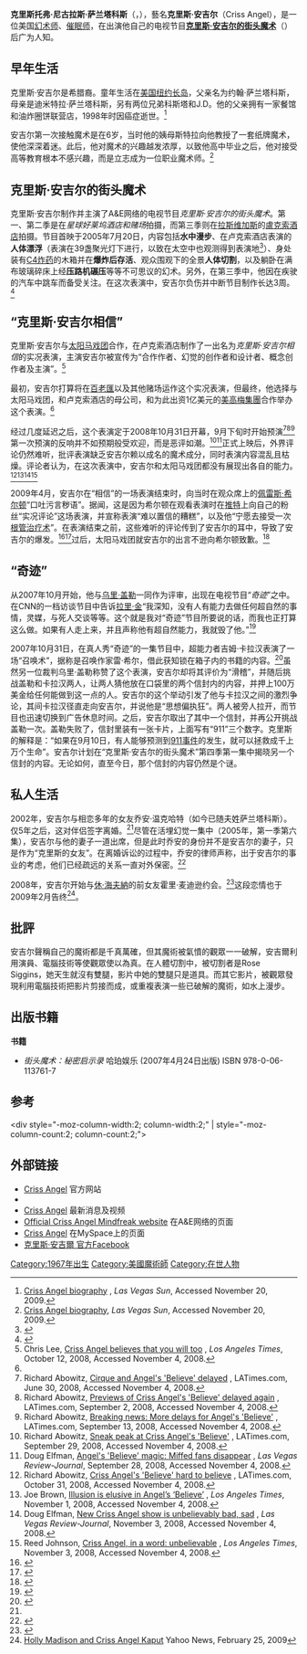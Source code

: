 {{noteTA
|T=zh-hans:克里斯·安吉尔;zh-hk:基斯·安祖;zh-tw:克里斯·安琪兒;
|1=zh-hans:克里斯;zh-hk:基斯;zh-tw:克里斯;
|2=zh-hans:安吉尔;zh-hk:安祖;zh-tw:安琪兒;
|3=zh-hans:尼古拉斯;zh-hk:尼古拉斯;zh-tw:尼可拉斯;
|4=zh-hans:萨兰塔科斯;zh-hk:薩蘭達高斯;zh-tw:薩蘭塔科斯;
|5=zh-hans:科斯塔;zh-hk:哥斯達;zh-tw:科斯塔;
|6=zh-hans:太阳马戏团;zh-hant:太陽馬戲團;zh-hk:太陽劇團;zh-tw:太陽劇團;zh-mo:太陽劇團;
|7=zh-hans:拉里·金;zh-hk:拉利·金;zh-tw:賴瑞·金;
|8=zh-hans:霍里·麦迪逊;zh-hk:侯利·麥迪遜;zh-tw:霍里·麥迪遜;
}}

{{Infobox Person  
| name        = 克里斯·安吉尔 
| image       =
| birth_name = 克里斯托弗·尼古拉斯·萨兰塔科斯
| birth_date  ={{birth date and age|1967|12|19}} 
| birth_place = [[美国|美国]][[长岛_(纽约)|纽约长岛]]
| occupation  = [[魔术师|幻术师]], [[音乐家|音乐家]], [[催眠|催眠师]], [[特技演员|特技演员]], [[演员|演员]], [[脱逃术|脱逃术师]]
| years_active = 1997–present 
| website     =  [http://www.crissangel.com/ crissangel.com]
}}
'''克里斯托弗·尼古拉斯·萨兰塔科斯'''（{{lang-en|Christopher Nicholas Sarantakos}}，{{bd|1967年|12月19日|||catIdx=Sarantakos,Christopher N.}}），藝名'''克里斯·安吉尔'''（Criss Angel），是一位美国[[魔术师|幻术师]]、[[催眠|催眠师]]，在出演他自己的电视节目'''[[克里斯·安吉尔的街头魔术|克里斯·安吉尔的街头魔术]]'''（{{lang-en|Criss Angel Mindfreak}}）后广为人知。

== 早年生活 ==
克里斯·安吉尔是希腊裔。童年生活在[[美国|美国]][[长岛_(纽约)|纽约长岛]]，父亲名为约翰·萨兰塔科斯，母亲是迪米特拉·萨兰塔科斯，另有两位兄弟科斯塔和J.D。他的父亲拥有一家餐馆和油炸圈饼联营店，1998年时因癌症逝世。<ref
name=LVSbio>[http://www.lasvegassun.com/criss-angel/bio/ Criss Angel biography] {{Wayback|url=http://www.lasvegassun.com/criss-angel/bio/ |date=20091120172405 }}, ''Las Vegas Sun'', Accessed November 20, 2009.</ref>

安吉尔第一次接触魔术是在6岁，当时他的姨母斯特拉向他教授了一套纸牌魔术，使他深深着迷。此后，他对魔术的兴趣越发浓厚，以致他高中毕业之后，他对接受高等教育根本不感兴趣，而是立志成为一位职业魔术师。<ref name=LVSbio>[http://www.lasvegassun.com/criss-angel/bio/ Criss Angel biography], ''Las Vegas Sun'', Accessed November 20, 2009.</ref>

== 克里斯·安吉尔的街头魔术 ==
克里斯·安吉尔制作并主演了A&E网络的电视节目''克里斯·安吉尔的街头魔术''。第一、第二季是在''星球好莱坞酒店和赌场''拍摄，而第三季则在[[拉斯维加斯|拉斯维加斯]]的[[盧克索酒店|盧克索酒店]]拍摄。节目首映于2005年7月20日，内容包括'''水中漫步'''、在卢克索酒店表演的'''人体漂浮'''（表演在39盏聚光灯下进行，以致在太空中也观测得到表演地<ref>{{Cite web |url=http://www.luxor.com/attractions/attractions_property_highlights.aspx |title=Property Highlights - Stairway To The Stars |accessdate=9 January 2009 |author=MGM Mirage |year=2009 |publisher=MGM Mirage |archive-date=2009-01-24 |archive-url=https://web.archive.org/web/20090124004922/http://luxor.com/attractions/attractions_property_highlights.aspx |dead-url=no }}</ref>）、身处装有[[C4炸药|C4炸药]]的木箱并在'''爆炸后存活'''、观众围观下的全景'''人体切割'''，以及躺卧在满布玻璃碎床上经'''压路机碾压'''等等不可思议的幻术。另外，在第三季中，他因在疾驶的汽车中跳车而备受关注。在这次表演中，安吉尔负伤并中断节目制作长达3周。<ref>{{cite news | url=http://www.nytimes.com/2005/07/20/arts/television/20gate.html | title=That Gaze! That Hair! Those Trippy Tricks! | publisher=[[The_New_York_Times|The New York Times]] | date=July 20, 2005 | first=Anita | last=Gates | accessdate=2007-07-07 | archive-date=2013-06-16 | archive-url=https://web.archive.org/web/20130616204653/http://www.nytimes.com/2005/07/20/arts/television/20gate.html | dead-url=no }}</ref>

== “克里斯·安吉尔相信” ==
克里斯·安吉尔与[[太陽劇團|太阳马戏团]]合作，在卢克索酒店制作了一出名为''克里斯·安吉尔相信''的实况表演，主演安吉尔被宣传为“合作作者、幻觉的创作者和设计者、概念创作者及主演”。<ref name=LAT101208>Chris Lee, [http://www.latimes.com/entertainment/news/celebrity/la-ca-angel12-2008oct12%2C0%2C768184.story Criss Angel believes that you will too] {{Wayback|url=http://www.latimes.com/entertainment/news/celebrity/la-ca-angel12-2008oct12%2C0%2C768184.story |date=20081014054625 }}, ''Los Angeles Times'', October 12, 2008, Accessed November 4, 2008.</ref>

最初，安吉尔打算将在[[百老匯劇院|百老匯]]以及其他赌场运作这个实况表演，但最终，他选择与太阳马戏团，和卢克索酒店的母公司，和为此出资1亿美元的[[美高梅集團|美高梅集團]]合作举办这个表演。<ref name="LAT101208"/>

经过几度延迟之后，这个表演定于2008年10月31日开幕，9月下旬时开始预演<ref name=LATB063008>Richard Abowitz, [http://vegasblog.latimes.com/vegas/2008/06/cirque-and-ange.html Cirque and Angel's 'Believe' delayed] {{Wayback|url=http://vegasblog.latimes.com/vegas/2008/06/cirque-and-ange.html |date=20080704025300 }}, LATimes.com, June 30, 2008, Accessed November 4, 2008.</ref><ref name=LATB090208>Richard Abowitz, [http://vegasblog.latimes.com/vegas/2008/09/previews-of-ang.html Previews of Criss Angel's 'Believe' delayed again] {{Wayback|url=http://vegasblog.latimes.com/vegas/2008/09/previews-of-ang.html |date=20081021162336 }}, LATimes.com, September 2, 2008, Accessed November 4, 2008.</ref><ref name=LATB091308>Richard Abowitz, [http://vegasblog.latimes.com/vegas/2008/09/breaking-news-m.html Breaking news: More delays for Angel's 'Believe'] {{Wayback|url=http://vegasblog.latimes.com/vegas/2008/09/breaking-news-m.html |date=20081023220944 }}, LATimes.com, September 13, 2008, Accessed November 4, 2008.</ref> 第一次预演的反响并不如预期般受欢迎，而是恶评如潮。<ref name=LATB092908>Richard Abowitz, [http://vegasblog.latimes.com/vegas/2008/09/sneak-peak-at-a.html Sneak peak at Criss Angel's 'Believe'] {{Wayback|url=http://vegasblog.latimes.com/vegas/2008/09/sneak-peak-at-a.html |date=20081106002731 }}, LATimes.com, September 29, 2008, Accessed November 4, 2008.</ref><ref name=LVRJ092908>Doug Elfman, [http://www.lvrj.com/news/29875759.html Angel's 'Believe' magic: Miffed fans disappear] {{Wayback|url=http://www.lvrj.com/news/29875759.html |date=20130116032708 }}, ''Las Vegas Review-Journal'', September 28, 2008, Accessed November 4, 2008.</ref>正式上映后，外界评论仍然难听，批评表演缺乏安吉尔赖以成名的魔术成分，同时表演内容混乱且枯燥。评论者认为，在这次表演中，安吉尔和太阳马戏团都没有展现出各自的能力。<ref name=LATB103108>Richard Abowitz, [http://vegasblog.latimes.com/vegas/2008/10/criss-angels-be.html Criss Angel's 'Believe' hard to believe] {{Wayback|url=http://vegasblog.latimes.com/vegas/2008/10/criss-angels-be.html |date=20081103081729 }}, LATimes.com, October 31, 2008, Accessed November 4, 2008.</ref><ref name=LAT110108>Joe Brown, [http://www.lasvegassun.com/news/2008/nov/01/illusion-elusive-angels-believe/ Illusion is elusive in Angel’s ‘Believe’] {{Wayback|url=http://www.lasvegassun.com/news/2008/nov/01/illusion-elusive-angels-believe/ |date=20180909150824 }}, ''Los Angeles Times'', November 1, 2008, Accessed November 4, 2008.</ref><ref name=LVRJ110308>Doug Elfman, [http://www.lvrj.com/news/33740174.html New Criss Angel show is unbelievably bad, sad] {{Wayback|url=http://www.lvrj.com/news/33740174.html |date=20121025115518 }}, ''Las Vegas Review-Journal'', November 3, 2008, Accessed November 4, 2008.</ref><ref name=LAT110308>Reed Johnson, [http://www.latimes.com/entertainment/news/celebrity/la-et-criss3-2008nov03,0,6640068.story Criss Angel, in a word: unbelievable] {{Wayback|url=http://www.latimes.com/entertainment/news/celebrity/la-et-criss3-2008nov03,0,6640068.story |date=20110628211159 }}, ''Los Angeles Times'', November 3, 2008, Accessed November 4, 2008.</ref>

2009年4月，安吉尔在“相信”的一场表演结束时，向当时在观众席上的[[佩雷斯·希尔顿|佩雷斯·希尔顿]]“口吐污言秽语”。据闻，这是因为希尔顿在观看表演时在[[Twitter|推特]]上向自己的粉丝“实况评论”这场表演，并宣称表演“难以置信的糟糕”，以及他“宁愿去接受一次[[杜牙根|根管治疗术]]”。在表演结束之前，这些难听的评论传到了安吉尔的耳中，导致了安吉尔的爆发。<ref>{{Cite web |url=http://www.lvrj.com/news/43243067.html |title=存档副本 |accessdate=2010-08-12 |archive-date=2010-02-09 |archive-url=https://web.archive.org/web/20100209011543/http://www.lvrj.com/news/43243067.html |dead-url=yes }}</ref><ref>{{cite web |url=http://vegasblog.latimes.com/vegas/2009/04/perez-hiltons-excellent-vegas-adventure.html |title=存档副本 |accessdate=2010-09-26 |deadurl=yes |archiveurl=https://web.archive.org/web/20090423045829/http://vegasblog.latimes.com/vegas/2009/04/perez-hiltons-excellent-vegas-adventure.html |archivedate=2009-04-23 }}</ref>过后，太阳马戏团就安吉尔的出言不逊向希尔顿致歉。<ref>{{cite web |url=http://vegasblog.latimes.com/vegas/2009/04/perez-hiton-gets-apology-from-cirque-angel-remains-silent.html |title=存档副本 |accessdate=2010-09-26 |deadurl=yes |archiveurl=https://web.archive.org/web/20090423053142/http://vegasblog.latimes.com/vegas/2009/04/perez-hiton-gets-apology-from-cirque-angel-remains-silent.html |archivedate=2009-04-23 }}</ref>

== “奇迹” ==

从2007年10月开始，他与[[乌里·盖勒|乌里·盖勒]]一同作为评审，出现在电视节目“''奇迹''”之中。在CNN的一档访谈节目中告诉[[拉里·金|拉里·金]]“我深知，没有人有能力去做任何超自然的事情，灵媒，与死人交谈等等。这个就是我对“奇迹”节目所要说的话，而我也正打算这么做。如果有人走上来，并且声称他有超自然能力，我就毁了他。”<ref>{{cite news | url=http://www.magicopen.com/criss-angel-secrets/mindfreak-star-criss-angel-destroys-self-proclaimed-psychics-reputation-on-tv/ | title=Larry King Live: Mindfreak Criss Angel | publisher=[[CNN|CNN]] | date=October 30, 2007 | first= | last= | accessdate=2007-07-07 | deadurl=yes | archiveurl=https://web.archive.org/web/20100306065809/http://www.magicopen.com/criss-angel-secrets/mindfreak-star-criss-angel-destroys-self-proclaimed-psychics-reputation-on-tv/ | archivedate=2010-03-06 }}</ref>

2007年10月31日，在真人秀“奇迹”的一集节目中，超能力者吉姆·卡拉汉表演了一场“召唤术”，据称是召唤作家雷·希尔，借此获知锁在箱子内的书籍的内容。<ref>{{cite news | url=http://www.msnbc.msn.com/id/21576519/ | title=Angel sparks altercation on ‘Phenomenon’ | publisher=[[MSNBC|MSNBC]] | date=2007-11-01 | first= | last= | accessdate=2007-11-07 | archive-date=2009-02-07 | archive-url=https://web.archive.org/web/20090207234116/http://www.msnbc.msn.com/id/21576519/ | dead-url=no }}</ref>虽然另一位裁判乌里·盖勒称赞了这个表演，安吉尔却将其评价为“滑稽”，并随后挑战盖勒和卡拉汉两人，让两人猜他放在口袋里的两个信封内的内容，并押上100万美金给任何能做到这一点的人。安吉尔的这个举动引发了他与卡拉汉之间的激烈争论，其间卡拉汉径直走向安吉尔，并说他是“思想偏执狂”。两人被旁人拉开，而节目也迅速切换到广告休息时间。之后，安吉尔取出了其中一个信封，并再公开挑战盖勒一次。盖勒失败了，信封里装有一张卡片，上面写有“911”三个数字。克里斯的解释是：“如果在9月10日，有人能够预测到[[911事件|911事件]]的发生，就可以拯救成千上万个生命”。安吉尔计划在“克里斯·安吉尔的街头魔术”第四季第一集中揭晓另一个信封的内容。无论如何，直至今日，那个信封的内容仍然是个谜。

== 私人生活 ==
2002年，安吉尔与相恋多年的女友乔安·温克哈特（{{lang-en|JoAnn Winkhart}}如今已随夫姓萨兰塔科斯）。仅5年之后，这对伴侣签字离婚。<ref name="LVSbio"/>尽管在活埋幻觉一集中（2005年，第一季第六集），安吉尔与他的妻子一道出席，但是此时乔安的身份并不是安吉尔的妻子，只是作为“克里斯的女友”。在离婚诉讼的过程中，乔安的律师声称，出于安吉尔的事业的考虑，他们已经疏远的关系一直对外保密。<ref>{{Cite web |url=http://www.people.com/people/article/0,,20044359,00.html |title=存档副本 |accessdate=2010-08-12 |archive-date=2016-03-04 |archive-url=https://web.archive.org/web/20160304121549/http://www.people.com/people/article/0,,20044359,00.html |dead-url=no }}</ref> 

2008年，安吉尔开始与[[休·海夫納|休·海夫納]]的前女友霍里·麦迪逊约会。<ref>{{cite web|url=http://www.people.com/people/article/0,,20237408,00.html?xid=rss-topheadlines|title=Criss Angel: Holly Madison Is a 'Beautiful' Person|last=Gray|first=Mary|date=2008-11-01|publisher=people.com|accessdate=2008-11-10|archive-date=2016-03-10|archive-url=https://web.archive.org/web/20160310052654/http://www.people.com/people/article/0,,20237408,00.html?xid=rss-topheadlines|dead-url=no}}</ref>这段恋情也于2009年2月告终<ref>[http://news.yahoo.com/s/eonline/20090225/en_celeb_eo/101658;_ylt=AlWUqt8IVfXODBZ6mhgsjE1xFb8C Holly Madison and Criss Angel Kaput] Yahoo News, February 25, 2009</ref>。

==批評==
安吉尔聲稱自己的魔術都是千真萬確，但其魔術被氣憤的觀眾一一破解，安吉爾利用演員、電腦技術等使觀眾使以為真。在人體切割中，被切割者是Rose Siggins，她天生就沒有雙腿，影片中她的雙腿只是道具。而其它影片，被觀眾發現利用電腦技術把影片剪接而成，或重複表演一些已破解的魔術，如水上漫步。

== 出版书籍 ==
'''书籍'''
*''街头魔术：秘密启示录'' 哈珀娱乐 (2007年4月24日出版) ISBN 978-0-06-113761-7

== 参考 ==
<div style="-moz-column-width:2; column-width:2;" | style="-moz-column-count:2; column-count:2;">
{{reflist}}</div>

== 外部链接 ==
{{sisterlinks}}
* [http://www.crissangel.com Criss Angel]{{Wayback|url=http://www.crissangel.com/ |date=20190821162546 }} 官方网站 
* {{imdb name | id=1630927 | name=Criss Angel}}
* [https://web.archive.org/web/20100826022217/http://live.iencyclopedia.org/2010/02/criss-angel-famous-american-magician_03.html Criss Angel] 最新消息及视频
* [http://www.aetv.com/criss_angel/ Official Criss Angel Mindfreak website]{{Wayback|url=http://www.aetv.com/criss_angel/ |date=20090117175522 }} 在A&E网络的页面
* [http://www.myspace.com/crissangel Criss Angel]{{Wayback|url=http://www.myspace.com/crissangel |date=20100714223906 }} 在MySpace上的页面
* [https://www.facebook.com/CrissAngel 克里斯·安吉爾 官方Facebook] {{Wayback|url=https://www.facebook.com/CrissAngel |date=20200902222432 }} 

{{Authority control}}
[[Category:1967年出生|Category:1967年出生]]
[[Category:美國魔術師|Category:美國魔術師]]
[[Category:在世人物|Category:在世人物]]